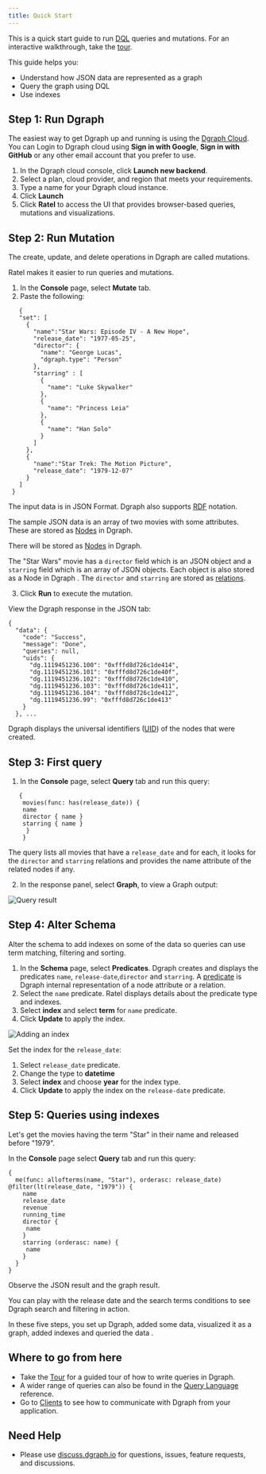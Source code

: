```yaml
---
title: Quick Start
---
```


This is a quick start guide to run [DQL](./dgraph-glossary.md#RDF) queries and
mutations. For an interactive walkthrough, take the
[tour](https://dgraph.io/tour/).

This guide helps you:

- Understand how JSON data are represented as a graph
- Query the graph using DQL
- Use indexes

## Step 1: Run Dgraph

The easiest way to get Dgraph up and running is using the
[Dgraph Cloud](https://cloud.dgraph.io).  
You can Login to Dgraph cloud using **Sign in with Google**, **Sign in with
GitHub** or any other email account that you prefer to use.

1. In the Dgraph cloud console, click **Launch new backend**.
1. Select a plan, cloud provider, and region that meets your requirements.
1. Type a name for your Dgraph cloud instance.
1. Click **Launch**
1. Click **Ratel** to access the UI that provides browser-based queries,
   mutations and visualizations.

## Step 2: Run Mutation

The create, update, and delete operations in Dgraph are called mutations.

Ratel makes it easier to run queries and mutations.

1. In the **Console** page, select **Mutate** tab.
2. Paste the following:

```dql
   {
   "set": [
     {
       "name":"Star Wars: Episode IV - A New Hope",
       "release_date": "1977-05-25",
       "director": {
         "name": "George Lucas",
         "dgraph.type": "Person"
       },
       "starring" : [
         {
           "name": "Luke Skywalker"
         },
         {
           "name": "Princess Leia"
         },
         {
           "name": "Han Solo"
         }
       ]
     },
     {
       "name":"Star Trek: The Motion Picture",
       "release_date": "1979-12-07"
     }
   ]
 }
```

The input data is in JSON Format. Dgraph also supports
[RDF](./dgraph-glossary.md#RDF) notation.

The sample JSON data is an array of two movies with some attributes. These are
stored as [Nodes](./dgraph-glossary.md#node) in Dgraph.

There will be stored as [Nodes](./dgraph-glossary.md#node) in Dgraph.

The "Star Wars" movie has a `director` field which is an JSON object and a
`starring` field which is an array of JSON objects. Each object is also stored
as a Node in Dgraph . The `director` and `starring` are stored as
[relations](./dgraph-glossary.md#relation).

3. Click **Run** to execute the mutation.

View the Dgraph response in the JSON tab:

```dql
{
  "data": {
    "code": "Success",
    "message": "Done",
    "queries": null,
    "uids": {
      "dg.1119451236.100": "0xfffd8d726c1de414",
      "dg.1119451236.101": "0xfffd8d726c1de40f",
      "dg.1119451236.102": "0xfffd8d726c1de410",
      "dg.1119451236.103": "0xfffd8d726c1de411",
      "dg.1119451236.104": "0xfffd8d726c1de412",
      "dg.1119451236.99": "0xfffd8d726c1de413"
    }
  }, ...
```

Dgraph displays the universal identifiers ([UID](./dgraph-glossary.md#uid)) of
the nodes that were created.

## Step 3: First query

1.  In the **Console** page, select **Query** tab and run this query:

```dql
   {
    movies(func: has(release_date)) {
    name
    director { name }
    starring { name }
     }
    }
```

The query lists all movies that have a `release_date` and for each, it looks for
the `director` and `starring` relations and provides the name attribute of the
related nodes if any.

2.  In the response panel, select **Graph**, to view a Graph output:

![Query result](/images/dql-quickstart/img1.png)

## Step 4: Alter Schema

Alter the schema to add indexes on some of the data so queries can use term
matching, filtering and sorting.

1.  In the **Schema** page, select **Predicates**. Dgraph creates and displays
    the predicates `name`, `release-date`,`director` and `starring`. A
    [predicate](./dgraph-glossary.md#predicate) is Dgraph internal
    representation of a node attribute or a relation.
2.  Select the `name` predicate. Ratel displays details about the predicate type
    and indexes.
3.  Select **index** and select **term** for `name` predicate.
4.  Click **Update** to apply the index.

![Adding an index](/images/dql-quickstart/predicate-name.png)

Set the index for the `release_date`:

1.  Select `release_date` predicate.
2.  Change the type to **datetime**
3.  Select **index** and choose **year** for the index type.
4.  Click **Update** to apply the index on the `release-date` predicate.

## Step 5: Queries using indexes

Let's get the movies having the term "Star" in their name and released before
"1979".

In the **Console** page select **Query** tab and run this query:

```dql
{
  me(func: allofterms(name, "Star"), orderasc: release_date) @filter(lt(release_date, "1979")) {
    name
    release_date
    revenue
    running_time
    director {
     name
    }
    starring (orderasc: name) {
     name
    }
  }
}
```

Observe the JSON result and the graph result.

You can play with the release date and the search terms conditions to see Dgraph
search and filtering in action.

In these five steps, you set up Dgraph, added some data, visualized it as a
graph, added indexes and queried the data .

## Where to go from here

- Take the [Tour](https://dgraph.io/tour/) for a guided tour of how to write
  queries in Dgraph.
- A wider range of queries can also be found in the
  [Query Language](/query-language/index) reference.
- Go to [Clients](/clients) to see how to communicate with Dgraph from your
  application.

## Need Help

- Please use [discuss.dgraph.io](https://discuss.dgraph.io) for questions,
  issues, feature requests, and discussions.
